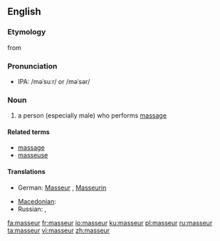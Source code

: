 {{also|Masseur}}
==English==

===Etymology===
from {{etyl|fr}} {{term|masseur|lang=fr||person who performs massage}}

===Pronunciation===
* {{a|US}} IPA: /məˈsuːr/ or /məˈsər/

===Noun===
{{en-noun}}

# {{context|massage}} a person (especially male) who performs [[massage]]

====Related terms====
* [[massage]]
* [[masseuse]]

====Translations====
{{trans-top|a person who performs massage}}
* German: [[Masseur]] {{m}}, [[Masseurin]] {{f}}
{{trans-mid}}
* [[Macedonian]]: {{t|mk|масер|m|tr=máser|sc=Cyrl}}
* Russian: {{t|ru|массажист|m|sc=Cyrl|tr=massažíst}}, {{t|ru|массажистка|f|sc=Cyrl|tr=massažístka}}
{{trans-bottom}}

[[fa:masseur]]
[[fr:masseur]]
[[io:masseur]]
[[ku:masseur]]
[[pl:masseur]]
[[ru:masseur]]
[[ta:masseur]]
[[vi:masseur]]
[[zh:masseur]]